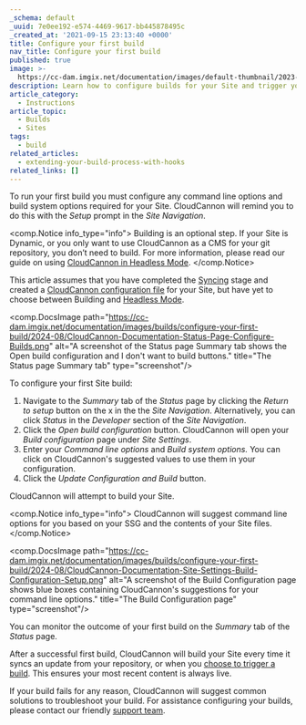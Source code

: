 ```yaml
---
_schema: default
_uuid: 7e0ee192-e574-4469-9617-bb445878495c
_created_at: '2021-09-15 23:13:40 +0000'
title: Configure your first build
nav_title: Configure your first build
published: true
image: >-
  https://cc-dam.imgix.net/documentation/images/default-thumbnail/2023-Q4/CloudCannon-Documentation-Thumbnail.png
description: Learn how to configure builds for your Site and trigger your first build.
article_category:
  - Instructions
article_topic:
  - Builds
  - Sites
tags:
  - build
related_articles:
  - extending-your-build-process-with-hooks
related_links: []
---
```

To run your first build you must configure any command line options and build system options required for your Site. CloudCannon will remind you to do this with the *Setup* prompt in the *Site Navigation*.

<comp.Notice info_type="info">
  Building is an optional step. If your Site is Dynamic, or you only want to use CloudCannon as a CMS for your git repository, you don’t need to build. For more information, please read our guide on using [CloudCannon in Headless Mode](/documentation/guides/headless-starter-guide/).
</comp.Notice>

This article assumes that you have completed the [Syncing](/documentation/articles/introduction-to-syncing/) stage and created a [CloudCannon configuration file](/documentation/articles/create-a-global-configuration-file/) for your Site, but have yet to choose between Building and [Headless Mode](/documentation/articles/what-is-headless-mode/).

<comp.DocsImage path="https://cc-dam.imgix.net/documentation/images/builds/configure-your-first-build/2024-08/CloudCannon-Documentation-Status-Page-Configure-Builds.png" alt="A screenshot of the Status page Summary tab shows the Open build configuration and I don't want to build buttons." title="The Status page Summary tab" type="screenshot"/>

To configure your first Site build:

1. Navigate to the *Summary* tab of the *Status* page by clicking the *Return to setup* button on the x in the the *Site Navigation*. Alternatively, you can click *Status* in the *Developer* section of the *Site Navigation*.
2. Click the *Open build configuration* button. CloudCannon will open your *Build configuration* page under *Site Settings*.
3. Enter your *Command line options* and *Build system options.* You can click on CloudCannon's suggested values to use them in your configuration.
4. Click the *Update Configuration and Build* button.

CloudCannon will attempt to build your Site.

<comp.Notice info_type="info">
  CloudCannon will suggest command line options for you based on your SSG and the contents of your Site files.
</comp.Notice>

<comp.DocsImage path="https://cc-dam.imgix.net/documentation/images/builds/configure-your-first-build/2024-08/CloudCannon-Documentation-Site-Settings-Build-Configuration-Setup.png" alt="A screenshot of the Build Configuration page shows blue boxes containing CloudCannon's suggestions for your command line options." title="The Build Configuration page" type="screenshot"/>

You can monitor the outcome of your first build on the *Summary* tab of the *Status* page.

After a successful first build, CloudCannon will build your Site every time it syncs an update from your repository, or when you [choose to trigger a build](/documentation/articles/what-is-a-site-build/#starting-a-build). This ensures your most recent content is always live.

If your build fails for any reason, CloudCannon will suggest common solutions to troubleshoot your build. For assistance configuring your builds, please contact our friendly [support team](/support/).
